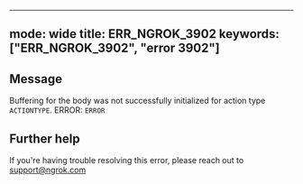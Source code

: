 
---
mode: wide
title: ERR_NGROK_3902
keywords: ["ERR_NGROK_3902", "error 3902"]
---

## Message
Buffering for the body was not successfully initialized for action type `ACTIONTYPE`.
ERROR: `ERROR`




## Further help
If you're having trouble resolving this error, please reach out to [support@ngrok.com](mailto:support@ngrok.com?subject=Help%20with%20ERR_NGROK_3902)

